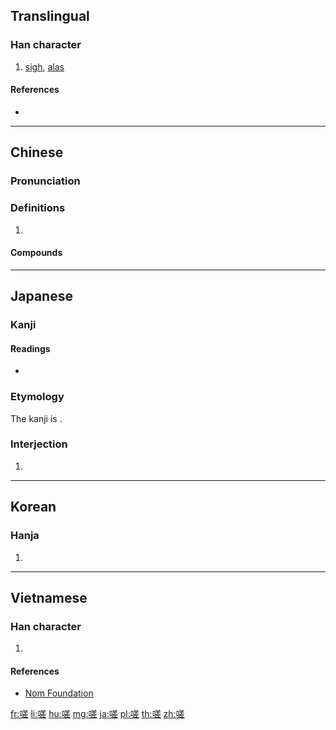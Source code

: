 ==Translingual==

===Han character===
{{Han char|rn=30|rad=口|as=10|sn=13|four=68011|canj=RTQM|ids=⿰口差}}

# [[sigh]], [[alas]]

====References====
* {{Han ref|kx=0203.210|dkj=04102|dj=0426.040|hdz=10661.010|uh=55DF|ud=21983|bh=B6D8|bd=46808}}

----

==Chinese==
{{zh-forms}}

===Pronunciation===
{{zh-pron
|m=jiē
|c=ze1
|mc=y
|oc=y
|cat=
}}

===Definitions===
{{zh-hanzi}}

# {{rfdef|zh}}

====Compounds====
{{zh-der|于嗟|傷嗟|叱嗟|叱嗟風雲|吁嗟|咄嗟|咄嗟便辦|咄嗟可辦|咄嗟而辦|咨嗟|嗟乎|嗟來之食|嗟來食|嗟吁|嗟呀|嗟嗟|嗟嘆|嗟夫|嗟怨|嗟悔|嗟悼|嗟憤|嗟異|嗟訝|嗟重|拍膝嗟歎|歎嗟|歎老嗟卑|猗嗟|猝嗟|自嗟自嘆|興嗟}}

----

==Japanese==

===Kanji===
{{ja-kanji|grade=uc|rs=口10}}

====Readings====
* {{ja-readings|on=[[さ]] (sa), [[しゃ]] (sha)|kun=[[あう]] (au), [[なげく]] (nageku)}}

===Etymology===
The kanji is {{ateji}}.

===Interjection===
{{ja-pos|ああ|interjection|アー}}

# {{alternative form of|アー|lang=ja}}

----

==Korean==

===Hanja===
{{ko-hanja|hangeul=차|rv=cha|mr=ch'a}}

# {{defn|lang=ko|sort=口10}}

----

==Vietnamese==

===Han character===
{{vi-hantu|[[ta]], [[xơi]]|rs=口10}}

# {{defn|lang=vi|sort=口10}}

====References====
* [http://nomfoundation.org/common/nom_details.php?codepoint=55df Nom Foundation]

[[fr:嗟]]
[[li:嗟]]
[[hu:嗟]]
[[mg:嗟]]
[[ja:嗟]]
[[pl:嗟]]
[[th:嗟]]
[[zh:嗟]]